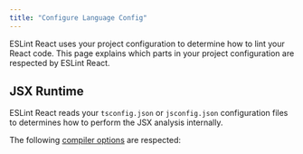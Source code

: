 ```yaml
---
title: "Configure Language Config"
---
```



ESLint React uses your project configuration to determine how to lint your React code. This page explains which parts in your project configuration are respected by ESLint React.

## JSX Runtime

ESLint React reads your `tsconfig.json` or `jsconfig.json` configuration files to determines how to perform the JSX analysis internally.

The following [compiler options](https://www.typescriptlang.org/tsconfig/#compilerOptions) are respected:

<JSXRuntimeTypeTable />

